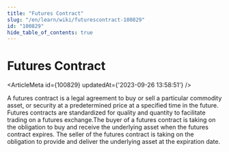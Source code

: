 ```yaml
---
title: "Futures Contract"
slug: "/en/learn/wiki/futurescontract-100829"
id: "100829"
hide_table_of_contents: true
---
```



# Futures Contract

<ArticleMeta id={100829} updatedAt={'2023-09-26 13:58:51'} />
<div className='border-solid border-b border-t-0 my-4 border-[var(--ifm-color-gray-300)]' />

A futures contract is a legal agreement to buy or sell a particular commodity asset, or security at a predetermined price at a specified time in the future. Futures contracts are standardized for quality and quantity to facilitate trading on a futures exchange.The buyer of a futures contract is taking on the obligation to buy and receive the underlying asset when the futures contract expires. The seller of the futures contract is taking on the obligation to provide and deliver the underlying asset at the expiration date.

